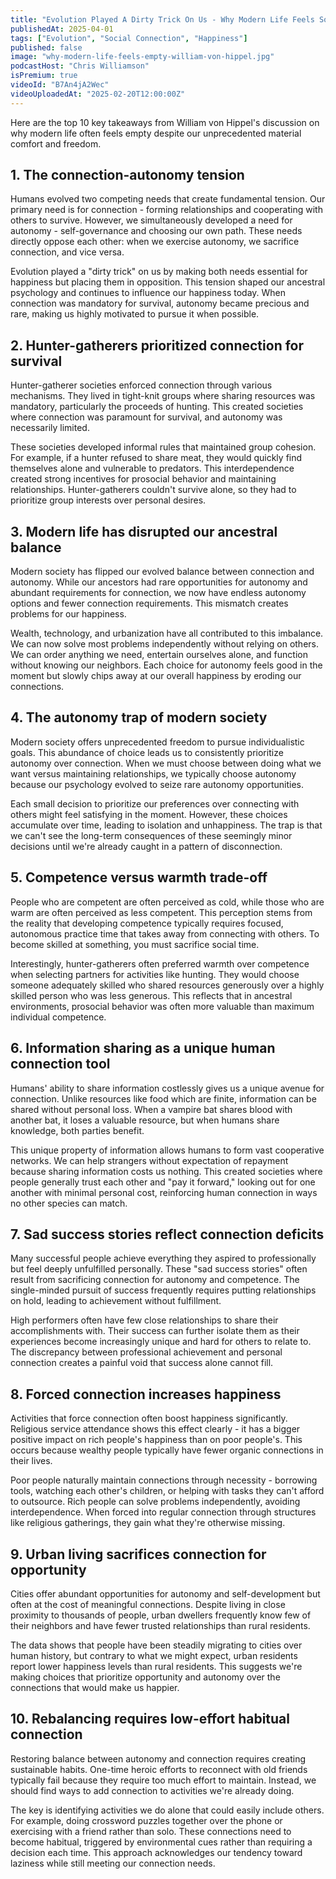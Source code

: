```yaml
---
title: "Evolution Played A Dirty Trick On Us - Why Modern Life Feels So Empty - William von Hippel"
publishedAt: 2025-04-01
tags: ["Evolution", "Social Connection", "Happiness"]
published: false
image: "why-modern-life-feels-empty-william-von-hippel.jpg"
podcastHost: "Chris Williamson"
isPremium: true
videoId: "B7An4jA2Wec"
videoUploadedAt: "2025-02-20T12:00:00Z"
---
```



<PodcastSummaryPageLayout frontmatter={frontmatter}>

Here are the top 10 key takeaways from William von Hippel's discussion on why modern life often feels empty despite our unprecedented material comfort and freedom.

## 1. The connection-autonomy tension

Humans evolved two competing needs that create fundamental tension. Our primary need is for connection - forming relationships and cooperating with others to survive. However, we simultaneously developed a need for autonomy - self-governance and choosing our own path. These needs directly oppose each other: when we exercise autonomy, we sacrifice connection, and vice versa.

Evolution played a "dirty trick" on us by making both needs essential for happiness but placing them in opposition. This tension shaped our ancestral psychology and continues to influence our happiness today. When connection was mandatory for survival, autonomy became precious and rare, making us highly motivated to pursue it when possible.

## 2. Hunter-gatherers prioritized connection for survival

Hunter-gatherer societies enforced connection through various mechanisms. They lived in tight-knit groups where sharing resources was mandatory, particularly the proceeds of hunting. This created societies where connection was paramount for survival, and autonomy was necessarily limited.

These societies developed informal rules that maintained group cohesion. For example, if a hunter refused to share meat, they would quickly find themselves alone and vulnerable to predators. This interdependence created strong incentives for prosocial behavior and maintaining relationships. Hunter-gatherers couldn't survive alone, so they had to prioritize group interests over personal desires.

## 3. Modern life has disrupted our ancestral balance

Modern society has flipped our evolved balance between connection and autonomy. While our ancestors had rare opportunities for autonomy and abundant requirements for connection, we now have endless autonomy options and fewer connection requirements. This mismatch creates problems for our happiness.

Wealth, technology, and urbanization have all contributed to this imbalance. We can now solve most problems independently without relying on others. We can order anything we need, entertain ourselves alone, and function without knowing our neighbors. Each choice for autonomy feels good in the moment but slowly chips away at our overall happiness by eroding our connections.

## 4. The autonomy trap of modern society

Modern society offers unprecedented freedom to pursue individualistic goals. This abundance of choice leads us to consistently prioritize autonomy over connection. When we must choose between doing what we want versus maintaining relationships, we typically choose autonomy because our psychology evolved to seize rare autonomy opportunities.

Each small decision to prioritize our preferences over connecting with others might feel satisfying in the moment. However, these choices accumulate over time, leading to isolation and unhappiness. The trap is that we can't see the long-term consequences of these seemingly minor decisions until we're already caught in a pattern of disconnection.

## 5. Competence versus warmth trade-off

People who are competent are often perceived as cold, while those who are warm are often perceived as less competent. This perception stems from the reality that developing competence typically requires focused, autonomous practice time that takes away from connecting with others. To become skilled at something, you must sacrifice social time.

Interestingly, hunter-gatherers often preferred warmth over competence when selecting partners for activities like hunting. They would choose someone adequately skilled who shared resources generously over a highly skilled person who was less generous. This reflects that in ancestral environments, prosocial behavior was often more valuable than maximum individual competence.

## 6. Information sharing as a unique human connection tool

Humans' ability to share information costlessly gives us a unique avenue for connection. Unlike resources like food which are finite, information can be shared without personal loss. When a vampire bat shares blood with another bat, it loses a valuable resource, but when humans share knowledge, both parties benefit.

This unique property of information allows humans to form vast cooperative networks. We can help strangers without expectation of repayment because sharing information costs us nothing. This created societies where people generally trust each other and "pay it forward," looking out for one another with minimal personal cost, reinforcing human connection in ways no other species can match.

## 7. Sad success stories reflect connection deficits

Many successful people achieve everything they aspired to professionally but feel deeply unfulfilled personally. These "sad success stories" often result from sacrificing connection for autonomy and competence. The single-minded pursuit of success frequently requires putting relationships on hold, leading to achievement without fulfillment.

High performers often have few close relationships to share their accomplishments with. Their success can further isolate them as their experiences become increasingly unique and hard for others to relate to. The discrepancy between professional achievement and personal connection creates a painful void that success alone cannot fill.

## 8. Forced connection increases happiness

Activities that force connection often boost happiness significantly. Religious service attendance shows this effect clearly - it has a bigger positive impact on rich people's happiness than on poor people's. This occurs because wealthy people typically have fewer organic connections in their lives.

Poor people naturally maintain connections through necessity - borrowing tools, watching each other's children, or helping with tasks they can't afford to outsource. Rich people can solve problems independently, avoiding interdependence. When forced into regular connection through structures like religious gatherings, they gain what they're otherwise missing.

## 9. Urban living sacrifices connection for opportunity

Cities offer abundant opportunities for autonomy and self-development but often at the cost of meaningful connections. Despite living in close proximity to thousands of people, urban dwellers frequently know few of their neighbors and have fewer trusted relationships than rural residents.

The data shows that people have been steadily migrating to cities over human history, but contrary to what we might expect, urban residents report lower happiness levels than rural residents. This suggests we're making choices that prioritize opportunity and autonomy over the connections that would make us happier.

## 10. Rebalancing requires low-effort habitual connection

Restoring balance between autonomy and connection requires creating sustainable habits. One-time heroic efforts to reconnect with old friends typically fail because they require too much effort to maintain. Instead, we should find ways to add connection to activities we're already doing.

The key is identifying activities we do alone that could easily include others. For example, doing crossword puzzles together over the phone or exercising with a friend rather than solo. These connections need to become habitual, triggered by environmental cues rather than requiring a decision each time. This approach acknowledges our tendency toward laziness while still meeting our connection needs.

</PodcastSummaryPageLayout>
